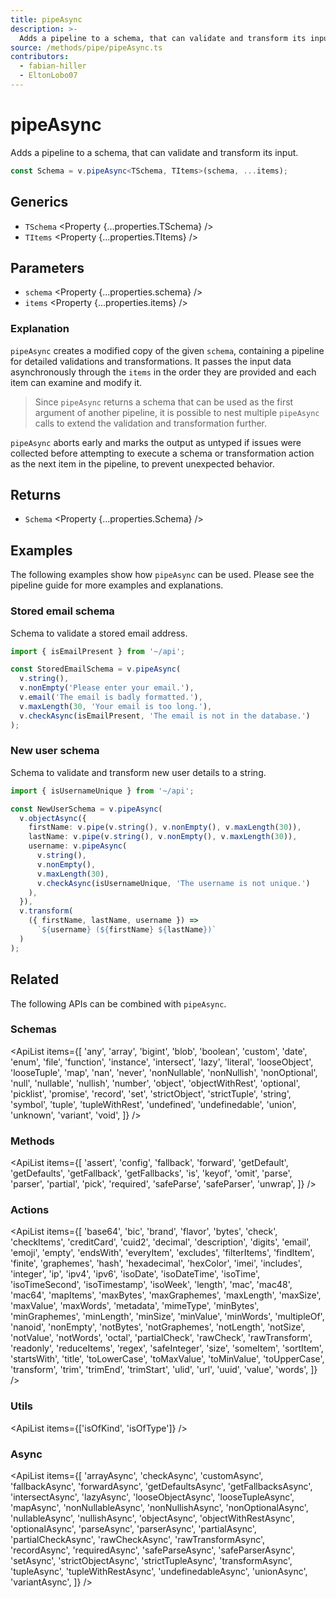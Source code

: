 ```yaml
---
title: pipeAsync
description: >-
  Adds a pipeline to a schema, that can validate and transform its input.
source: /methods/pipe/pipeAsync.ts
contributors:
  - fabian-hiller
  - EltonLobo07
---
```



# pipeAsync

Adds a pipeline to a schema, that can validate and transform its input.

```ts
const Schema = v.pipeAsync<TSchema, TItems>(schema, ...items);
```

## Generics

- `TSchema` <Property {...properties.TSchema} />
- `TItems` <Property {...properties.TItems} />

## Parameters

- `schema` <Property {...properties.schema} />
- `items` <Property {...properties.items} />

### Explanation

`pipeAsync` creates a modified copy of the given `schema`, containing a pipeline for detailed validations and transformations. It passes the input data asynchronously through the `items` in the order they are provided and each item can examine and modify it.

> Since `pipeAsync` returns a schema that can be used as the first argument of another pipeline, it is possible to nest multiple `pipeAsync` calls to extend the validation and transformation further.

`pipeAsync` aborts early and marks the output as untyped if issues were collected before attempting to execute a schema or transformation action as the next item in the pipeline, to prevent unexpected behavior.

## Returns

- `Schema` <Property {...properties.Schema} />

## Examples

The following examples show how `pipeAsync` can be used. Please see the <Link href="/guides/pipelines/">pipeline guide</Link> for more examples and explanations.

### Stored email schema

Schema to validate a stored email address.

```ts
import { isEmailPresent } from '~/api';

const StoredEmailSchema = v.pipeAsync(
  v.string(),
  v.nonEmpty('Please enter your email.'),
  v.email('The email is badly formatted.'),
  v.maxLength(30, 'Your email is too long.'),
  v.checkAsync(isEmailPresent, 'The email is not in the database.')
);
```

### New user schema

Schema to validate and transform new user details to a string.

```ts
import { isUsernameUnique } from '~/api';

const NewUserSchema = v.pipeAsync(
  v.objectAsync({
    firstName: v.pipe(v.string(), v.nonEmpty(), v.maxLength(30)),
    lastName: v.pipe(v.string(), v.nonEmpty(), v.maxLength(30)),
    username: v.pipeAsync(
      v.string(),
      v.nonEmpty(),
      v.maxLength(30),
      v.checkAsync(isUsernameUnique, 'The username is not unique.')
    ),
  }),
  v.transform(
    ({ firstName, lastName, username }) =>
      `${username} (${firstName} ${lastName})`
  )
);
```

## Related

The following APIs can be combined with `pipeAsync`.

### Schemas

<ApiList
  items={[
    'any',
    'array',
    'bigint',
    'blob',
    'boolean',
    'custom',
    'date',
    'enum',
    'file',
    'function',
    'instance',
    'intersect',
    'lazy',
    'literal',
    'looseObject',
    'looseTuple',
    'map',
    'nan',
    'never',
    'nonNullable',
    'nonNullish',
    'nonOptional',
    'null',
    'nullable',
    'nullish',
    'number',
    'object',
    'objectWithRest',
    'optional',
    'picklist',
    'promise',
    'record',
    'set',
    'strictObject',
    'strictTuple',
    'string',
    'symbol',
    'tuple',
    'tupleWithRest',
    'undefined',
    'undefinedable',
    'union',
    'unknown',
    'variant',
    'void',
  ]}
/>

### Methods

<ApiList
  items={[
    'assert',
    'config',
    'fallback',
    'forward',
    'getDefault',
    'getDefaults',
    'getFallback',
    'getFallbacks',
    'is',
    'keyof',
    'omit',
    'parse',
    'parser',
    'partial',
    'pick',
    'required',
    'safeParse',
    'safeParser',
    'unwrap',
  ]}
/>

### Actions

<ApiList
  items={[
    'base64',
    'bic',
    'brand',
    'flavor',
    'bytes',
    'check',
    'checkItems',
    'creditCard',
    'cuid2',
    'decimal',
    'description',
    'digits',
    'email',
    'emoji',
    'empty',
    'endsWith',
    'everyItem',
    'excludes',
    'filterItems',
    'findItem',
    'finite',
    'graphemes',
    'hash',
    'hexadecimal',
    'hexColor',
    'imei',
    'includes',
    'integer',
    'ip',
    'ipv4',
    'ipv6',
    'isoDate',
    'isoDateTime',
    'isoTime',
    'isoTimeSecond',
    'isoTimestamp',
    'isoWeek',
    'length',
    'mac',
    'mac48',
    'mac64',
    'mapItems',
    'maxBytes',
    'maxGraphemes',
    'maxLength',
    'maxSize',
    'maxValue',
    'maxWords',
    'metadata',
    'mimeType',
    'minBytes',
    'minGraphemes',
    'minLength',
    'minSize',
    'minValue',
    'minWords',
    'multipleOf',
    'nanoid',
    'nonEmpty',
    'notBytes',
    'notGraphemes',
    'notLength',
    'notSize',
    'notValue',
    'notWords',
    'octal',
    'partialCheck',
    'rawCheck',
    'rawTransform',
    'readonly',
    'reduceItems',
    'regex',
    'safeInteger',
    'size',
    'someItem',
    'sortItem',
    'startsWith',
    'title',
    'toLowerCase',
    'toMaxValue',
    'toMinValue',
    'toUpperCase',
    'transform',
    'trim',
    'trimEnd',
    'trimStart',
    'ulid',
    'url',
    'uuid',
    'value',
    'words',
  ]}
/>

### Utils

<ApiList items={['isOfKind', 'isOfType']} />

### Async

<ApiList
  items={[
    'arrayAsync',
    'checkAsync',
    'customAsync',
    'fallbackAsync',
    'forwardAsync',
    'getDefaultsAsync',
    'getFallbacksAsync',
    'intersectAsync',
    'lazyAsync',
    'looseObjectAsync',
    'looseTupleAsync',
    'mapAsync',
    'nonNullableAsync',
    'nonNullishAsync',
    'nonOptionalAsync',
    'nullableAsync',
    'nullishAsync',
    'objectAsync',
    'objectWithRestAsync',
    'optionalAsync',
    'parseAsync',
    'parserAsync',
    'partialAsync',
    'partialCheckAsync',
    'rawCheckAsync',
    'rawTransformAsync',
    'recordAsync',
    'requiredAsync',
    'safeParseAsync',
    'safeParserAsync',
    'setAsync',
    'strictObjectAsync',
    'strictTupleAsync',
    'transformAsync',
    'tupleAsync',
    'tupleWithRestAsync',
    'undefinedableAsync',
    'unionAsync',
    'variantAsync',
  ]}
/>

